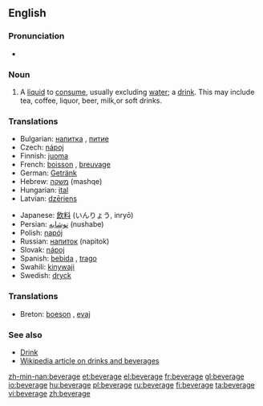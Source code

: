 ==English==

===Pronunciation===
*{{audio|en-us-beverage.ogg|Audio (US)}}

===Noun===
{{en-noun}}

# A [[liquid]] to [[consume]], usually excluding [[water]]; a [[drink]]. This may include tea, coffee, liquor, beer, milk,or soft drinks.

===Translations===
{{rfc-level|Translations at L3+ (AutoFormat would have corrected level of Translations)}}
{{top}}
*Bulgarian: [[напитка]] {{f}}, [[питие]] {{n}}
*Czech: [[nápoj]] {{m}}
*Finnish: [[juoma]]
*French: [[boisson]] {{f}}, [[breuvage]] {{m}}
*German: [[Getränk]]
*Hebrew: [[משקה]] (mashqe) {{m}}
*Hungarian: [[ital]]
*Latvian: [[dzēriens]] {{m}}
{{mid}}
*Japanese: [[飲料]] (いんりょう, inryō)
*Persian: [[نوشابه]] (nushabe)
*Polish: [[napój]] {{m}}
*Russian: [[напиток]] (napitok) {{m}}
*Slovak: [[nápoj]] {{m}}
*Spanish: [[bebida]] {{f}}, [[trago]] {{m}}
*Swahili: [[kinywaji]]
*Swedish: [[dryck]] {{c}}
{{bottom}}

===Translations===
*Breton: [[boeson]] {{m}}, [[evaj]] {{m}}

===See also===
*[[Drink]]
*[[:w:Drink|Wikipedia article on drinks and beverages]]

[[zh-min-nan:beverage]]
[[et:beverage]]
[[el:beverage]]
[[fr:beverage]]
[[gl:beverage]]
[[io:beverage]]
[[hu:beverage]]
[[pl:beverage]]
[[ru:beverage]]
[[fi:beverage]]
[[ta:beverage]]
[[vi:beverage]]
[[zh:beverage]]